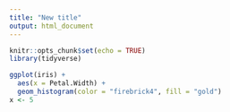 ```yaml
---
title: "New title"
output: html_document
---
```


```r
knitr::opts_chunk$set(echo = TRUE)
library(tidyverse)
```

```r
ggplot(iris) + 
  aes(x = Petal.Width) + 
  geom_histogram(color = "firebrick4", fill = "gold")
x <- 5
```

